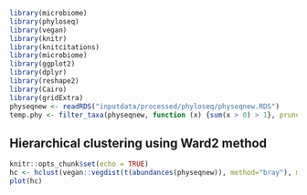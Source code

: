 
```r
library(microbiome)
library(phyloseq)
library(vegan)
library(knitr)
library(knitcitations)
library(microbiome)
library(ggplot2)
library(dplyr)
library(reshape2)
library(Cairo)
library(gridExtra)
physeqnew <- readRDS("inputdata/processed/phyloseq/physeqnew.RDS")
temp.phy <- filter_taxa(physeqnew, function (x) {sum(x > 0) > 1}, prune=TRUE)
```


## Hierarchical clustering using Ward2 method

```r
knitr::opts_chunk$set(echo = TRUE)
hc <- hclust(vegan::vegdist(t(abundances(physeqnew)), method="bray"), method="ward.D2")
plot(hc)
```